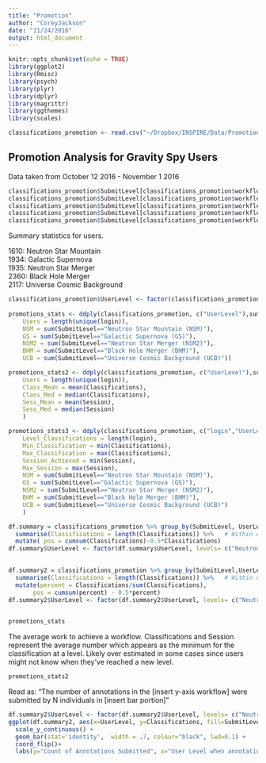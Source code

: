 ```yaml
---
title: "Promotion"
author: "CoreyJackson"
date: "11/24/2016"
output: html_document
---
```


```r
knitr::opts_chunk$set(echo = TRUE)
library(ggplot2)
library(Rmisc)
library(psych)
library(plyr)
library(dplyr)
library(magrittr)
library(ggthemes)
library(scales)

classifications_promotion <- read.csv("~/Dropbox/INSPIRE/Data/Promotion Analysis/classifications_promotion.csv")

```

## Promotion Analysis for Gravity Spy Users

Data taken from October 12 2016 - November 1 2016

```r
classifications_promotion$SubmitLevel[classifications_promotion$workflow == "1610"] <- "Neutron Star Mountain (NSM)"
classifications_promotion$SubmitLevel[classifications_promotion$workflow == "1934"] <- "Galactic Supernova (GS)"
classifications_promotion$SubmitLevel[classifications_promotion$workflow == "1935"] <- "Neutron Star Merger (NSM2)"
classifications_promotion$SubmitLevel[classifications_promotion$workflow == "2360"] <- "Black Hole Merger (BHM)"
classifications_promotion$SubmitLevel[classifications_promotion$workflow == "2117"] <- "Universe Cosmic Background (UCB)"

```

Summary statistics for users. 

1610: Neutron Star Mountain  
1934: Galactic Supernova  
1935: Neutron Star Merger  
2360: Black Hole Merger  
2117: Universe Cosmic Background  

```r

classifications_promotion$UserLevel <- factor(classifications_promotion$UserLevel, levels= c("Neutron Star Mountain","Galactic Supernova","Neutron Star Merger","Black Hole Merger","Universe Cosmic Background"))
  
promotions_stats <- ddply(classifications_promotion, c("UserLevel"),summarise,
	Users = length(unique(login)),
	NSM = sum(SubmitLevel=="Neutron Star Mountain (NSM)"),
	GS = sum(SubmitLevel=="Galactic Supernova (GS)"),
	NSM2 = sum(SubmitLevel=="Neutron Star Merger (NSM2)"),
	BHM = sum(SubmitLevel=="Black Hole Merger (BHM)"),
	UCB = sum(SubmitLevel=="Universe Cosmic Background (UCB)"))

promotions_stats2 <- ddply(classifications_promotion, c("UserLevel"),summarise,
	Users = length(unique(login)),
	Class_Mean = mean(Classifications),
	Class_Med = median(Classifications),
	Sess_Mean = mean(Session),
	Sess_Med = median(Session)
	)

promotions_stats3 <- ddply(classifications_promotion, c("login","UserLevel"),summarise,
	Level_Classifications = length(login),
	Min_Classification = min(Classifications),
	Max_Classification = max(Classifications),
	Session_Achieved = min(Session),
	Max_Session = max(Session),
	NSM = sum(SubmitLevel=="Neutron Star Mountain (NSM)"),
	GS = sum(SubmitLevel=="Galactic Supernova (GS)"),
	NSM2 = sum(SubmitLevel=="Neutron Star Merger (NSM2)"),
	BHM = sum(SubmitLevel=="Black Hole Merger (BHM)"),
	UCB = sum(SubmitLevel=="Universe Cosmic Background (UCB)")
	)

df.summary = classifications_promotion %>% group_by(SubmitLevel, UserLevel) %>% 
  summarise(Classifications = length(Classifications)) %>%   # Within each Brand, sum all values in each Category
  mutate( pos = cumsum(Classifications)-0.5*Classifications)
df.summary$UserLevel <- factor(df.summary$UserLevel, levels= c("Neutron Star Mountain","Galactic Supernova","Neutron Star Merger","Black Hole Merger","Universe Cosmic Background"))
  

df.summary2 = classifications_promotion %>% group_by(SubmitLevel,UserLevel) %>%
  summarise(Classifications = length(Classifications)) %>%   # Within each Brand, sum all values in each Category
  mutate(percent = Classifications/sum(Classifications),
       pos = cumsum(percent) - 0.5*percent)
df.summary2$UserLevel <- factor(df.summary2$UserLevel, levels= c("Neutron Star Mountain","Galactic Supernova","Neutron Star Merger","Black Hole Merger","Universe Cosmic Background"))
  
```


```r
promotions_stats
```

The average work to achieve a workflow. Classifications and Session represent the average number which appears as the minimum for the classification at a level. Likely over estimated in some cases since users might not know when they've reached a new level. 

```r
promotions_stats2
```


Read as: 
"The number of annotations in the [insert y-axis workflow] were submitted by N individuals in [insert bar portion]"

```r
df.summary2$UserLevel <- factor(df.summary2$UserLevel, levels= c("Neutron Star Mountain","Galactic Supernova","Neutron Star Merger","Black Hole Merger","Universe Cosmic Background"))
ggplot(df.summary2, aes(x=UserLevel, y=Classifications, fill=SubmitLevel)) +
  scale_y_continuous() +
  geom_bar(stat='identity',  width = .7, colour="black", lwd=0.1) +
  coord_flip()+
  labs(y="Count of Annotations Submitted", x="User Level when annotation submitted")

```
